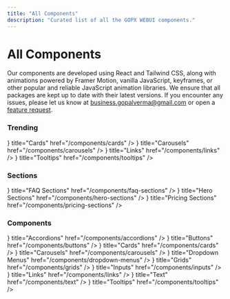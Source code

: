```yaml
---
title: "All Components"
description: "Curated list of all the GOPX WEBUI components."
---
```




# All Components

Our components are developed using React and Tailwind CSS, along with animations powered by Framer Motion, vanilla JavaScript, keyframes, or other popular and reliable JavaScript animation libraries. We ensure that all packages are kept up to date with their latest versions. If you encounter any issues, please let us know at [business.gopalverma@gmail.com](mailto:business.gopalverma@gmail.com) or open a [feature request](https://github.com/GopalVerma1303/webui.gopx/issues/new?title=Feature%20Request:%20&labels=enhancement).

### Trending

<Cards>
  <Card icon={<FaSquare />} title="Cards" href="/components/cards" />
  <Card icon={<FaImages />} title="Carousels" href="/components/carousels" />
  <Card icon={<FaLink />} title="Links" href="/components/links" />
  <Card icon={<GrTooltip />} title="Tooltips" href="/components/tooltips" />
</Cards>

### Sections

<Cards>
  <Card icon={<FaRegQuestionCircle />} title="FAQ Sections" href="/components/faq-sections" />
  <Card icon={<FaMedal />} title="Hero Sections" href="/components/hero-sections" />
  <Card icon={<FaDollarSign />} title="Pricing Sections" href="/components/pricing-sections" />
</Cards>

### Components

<Cards>
  <Card icon={<FaChevronDown />} title="Accordions" href="/components/accordions" />
  <Card icon={<FaMousePointer />} title="Buttons" href="/components/buttons" />
  <Card icon={<FaSquare />} title="Cards" href="/components/cards" />
  <Card icon={<FaImages />} title="Carousels" href="/components/carousels" />
  <Card icon={<FaCaretSquareDown />} title="Dropdown Menus" href="/components/dropdown-menus" />
  <Card icon={<FaTh />} title="Grids" href="/components/grids" />
  <Card icon={<FaKeyboard />} title="Inputs" href="/components/inputs" />
  <Card icon={<FaLink />} title="Links" href="/components/links" />
  <Card icon={<FaFont />} title="Text" href="/components/text" />
  <Card icon={<GrTooltip />} title="Tooltips" href="/components/tooltips" />
</Cards>
